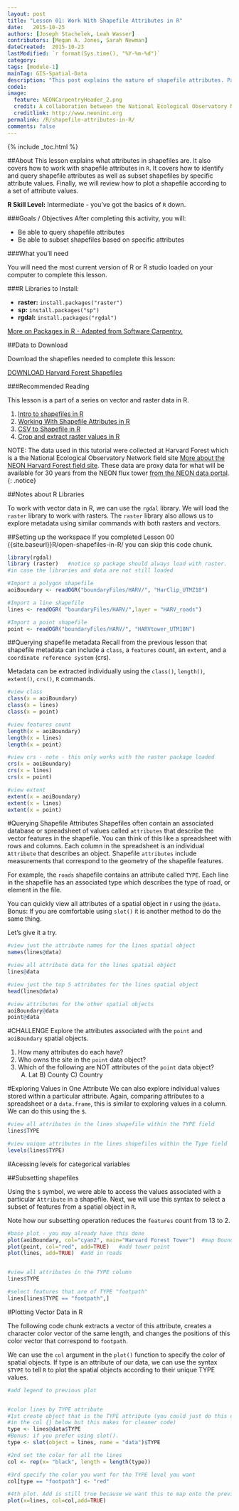 ```yaml
---
layout: post
title: "Lesson 01: Work With Shapefile Attributes in R"
date:   2015-10-25
authors: [Joseph Stachelek, Leah Wasser]
contributors: [Megan A. Jones, Sarah Newman]
dateCreated:  2015-10-23
lastModified: `r format(Sys.time(), "%Y-%m-%d")`
category: 
tags: [module-1]
mainTag: GIS-Spatial-Data
description: "This post explains the nature of shapefile attributes. Participants will be able to locate and query shapefile attributes as well as subset shapefiles by specific attribute values."
code1: 
image:
  feature: NEONCarpentryHeader_2.png
  credit: A collaboration between the National Ecological Observatory Network (NEON) and Data Carpentry
  creditlink: http://www.neoninc.org
permalink: /R/shapefile-attributes-in-R/
comments: false
---
```


{% include _toc.html %}


##About
This lesson explains what attributes in shapefiles are. It also covers how to
work with shapefile attributes in `R`. It covers how to identify and query 
shapefile attributes as well as subset shapefiles by specific attribute values. 
Finally, we will review how to plot a shapefile according to a set of attribute 
values.

**R Skill Level:** Intermediate - you've got the basics of `R` down.

<div id="objectives" markdown="1">

###Goals / Objectives
After completing this activity, you will:

 * Be able to query shapefile attributes
 * Be able to subset shapefiles based on specific attributes
 
###What you'll need

You will need the most current version of R or R studio loaded on your computer 
to complete this lesson.

###R Libraries to Install:


* **raster:** `install.packages("raster")`
* **sp:** `install.packages("sp")`
* **rgdal:** `install.packages("rgdal")`


<a href="{{ site.baseurl }}/R/Packages-In-R/" target="_blank"> 
More on Packages in R - Adapted from Software Carpentry.</a>

##Data to Download

Download the shapefiles needed to complete this lesson:

<a href="http://files.figshare.com/2387960/boundaryFiles.zip" class="btn btn-success"> 
DOWNLOAD Harvard Forest Shapefiles</a>

###Recommended Reading

This lesson is a part of a series on vector and raster data in R.

1. <a href="{{ site.baseurl }}/R/open-shapefiles-in-R/">
Intro to shapefiles in R</a>
2. <a href="{{ site.baseurl }}/R/shapefile-attributes-in-R/">
Working With Shapefile Attributes in R </a>
3. <a href="{{ site.baseurl }}/R/csv-to-shapefile-R/">
CSV to Shapefile in R</a>
4. <a href="{{ site.baseurl }}/R/crop-extract-raster-data-R/">
Crop and extract raster values in R</a>

</div>

NOTE: The data used in this tutorial were collected at Harvard Forest which is
a the National Ecological Observatory Network field site <a 
href="http://www.neoninc.org/science-design/field-sites/harvard-forest" target="_blank">
More about the NEON Harvard Forest field site</a>. These data are proxy data for
what will be available for 30 years from the NEON flux tower [from the NEON data portal](http://data.neoninc.org/ "NEON data").
{: .notice}
 
##Notes about R Libraries

To work with vector data in R, we can use the `rgdal` library. We will load the 
`raster` library to work with rasters. The `raster` library also allows us to 
explore metadata using similar commands with both rasters and vectors.

##Setting up the workspace
If you completed Lesson 00  {{site.baseurl}}R/open-shapefiles-in-R/  you can skip this code chunk.
```r

library(rgdal)
library (raster)   #notice sp package should always load with raster. 
#in case the libraries and data are not still loaded

#Import a polygon shapefile 
aoiBoundary <- readOGR("boundaryFiles/HARV/", "HarClip_UTMZ18")

#Import a line shapefile
lines <- readOGR( "boundaryFiles/HARV/",layer = "HARV_roads")

#Import a point shapefile 
point <- readOGR("boundaryFiles/HARV/", "HARVtower_UTM18N")

```

##Querying shapefile metadata 
Recall from the previous lesson that shapefile metadata can include a `class`, 
a `features` count, an `extent`, and a `coordinate reference system` (crs). 

Metadata can be extracted individually using the `class()`, `length()`, 
`extent()`, `crs()`, `R` commands. 

```r

#view class
class(x = aoiBoundary)
class(x = lines)
class(x = point)

#view features count
length(x = aoiBoundary)
length(x = lines)
length(x = point)

#view crs - note - this only works with the raster package loaded
crs(x = aoiBoundary)
crs(x = lines)
crs(x = point)

#view extent
extent(x = aoiBoundary)
extent(x = lines)
extent(x = point)

```

#Querying Shapefile Attributes
Shapefiles often contain an associated database or spreadsheet of values called
`attributes` that describe the vector features in the shapefile. You can think
of this like a spreadsheet with rows and columns. Each column in the spreadsheet
is an individual `Attribute` that describes an object. Shapefile `attributes` 
include measurements that correspond to the geometry of the shapefile features.

For example, the `roads` shapefile contains an attribute called `TYPE`. Each
line in the shapefile has an associated type which describes the type of road, or 
element in the file. 


You can quickly view all attributes of a spatial object in r using the `@data`. 
Bonus: If you are comfortable using `slot()` it is another method to do the same
thing. 

Let's give it a try.

```r

#view just the attribute names for the lines spatial object
names(lines@data)

#view all attribute data for the lines spatial object
lines@data 

#view just the top 5 attributes for the lines spatial object
head(lines@data)

#view attributes for the other spatial objects
aoiBoundary@data
point@data

```

#CHALLENGE
Explore the attributes associated with the `point` and `aoiBoundary` spatial objects. 

1. How many attributes do each have?
2. Who owns the site in the `point` data object?
3. Which of the following are NOT attributes of the `point` data object?
    A) Lat B) County C) Country

#Exploring Values in One Attribute
We can also explore individual values stored within a particular attribute. Again,
comparing attributes to a spreadsheet or a `data.frame`, this is similar to 
exploring values in a column. We can do this using the `$`.

```r
#view all attributes in the lines shapefile within the TYPE field
lines$TYPE

#view unique attributes in the lines shapefiles within the Type field
levels(lines$TYPE)

```

#Acessing levels for categorical variables

##Subsetting shapefiles

Using the `$` symbol, we were able to access the values associated with a 
particular `Attribute` in a shapefile. Next, we will use this syntax to select 
a subset of features from a spatial object in `R`. 

Note how our subsetting operation reduces the `features` count from 13 to 2. 

```r
#base plot - you may already have this done
plot(aoiBoundary, col="cyan2", main="Harvard Forest Tower")  #map Boundary polygon
plot(point, col="red", add=TRUE)   #add tower point 
plot(lines, add=TRUE)  #add in roads  


#view all attributes in the TYPE column
lines$TYPE

#select features that are of TYPE "footpath"
lines[lines$TYPE == "footpath",]

```

#Plotting Vector Data in R

The following code chunk extracts a vector of this attribute, creates 
a character color vector of the same length, and changes the positions 
of this color vector that correspond to `footpath`.

We can use the `col` argument in the `plot()` function to specify the color of
spatial objects. If type is an attribute of our data, we can use the syntax
`$TYPE` to tell `R` to plot the spatial objects according to their unique TYPE
values. 

```r
#add legend to previous plot


#color lines by TYPE attribute
#1st create object that is the TYPE attribute (you could just do this directly
#in the col {} below but this makes for cleaner code)
type <- lines@data$TYPE
#Bonus: if you prefer using slot(). 
type <- slot(object = lines, name = "data")$TYPE

#2nd set the color for all the lines 
col <- rep(x= "black", length = length(type))

#3rd specify the color you want for the TYPE level you want 
col[type == "footpath"] <- "red"

#4th plot. Add is still true because we want this to map onto the previous plot 
plot(x=lines, col=col,add=TRUE)

```
